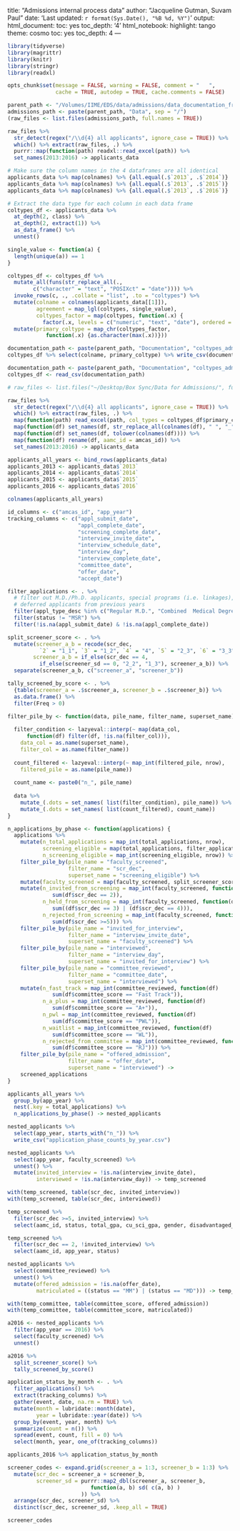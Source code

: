 title: "Admissions internal process data"
author: "Jacqueline Gutman, Suvam Paul"
date: 'Last updated: `r format(Sys.Date(), "%B %d, %Y") ` '
output:
  html_document:
    toc: yes
    toc_depth: '4'
  html_notebook:
    highlight: tango
    theme: cosmo
    toc: yes
    toc_depth: 4
---

```r
library(tidyverse)
library(magrittr)
library(knitr)
library(stringr)
library(readxl)

opts_chunk$set(message = FALSE, warning = FALSE, comment = "   ",
               cache = TRUE, autodep = TRUE, cache.comments = FALSE)

parent_path <- "/Volumes/IIME/EDS/data/admissions/data_documentation_from_lisa_admissions"
admissions_path <- paste(parent_path, "Data", sep = "/")
(raw_files <- list.files(admissions_path, full.names = TRUE))
```

```r
raw_files %>% 
  str_detect(regex("/\\d{4} all applicants", ignore_case = TRUE)) %>%
  which() %>% extract(raw_files, .) %>%
  purrr::map(function(path) readxl::read_excel(path)) %>%
  set_names(2013:2016) -> applicants_data

# Make sure the column names in the 4 dataframes are all identical
applicants_data %>% map(colnames) %>% {all.equal(.$`2013`, .$`2014`)}
applicants_data %>% map(colnames) %>% {all.equal(.$`2013`, .$`2015`)}
applicants_data %>% map(colnames) %>% {all.equal(.$`2013`, .$`2016`)}

# Extract the data type for each column in each data frame
coltypes_df <- applicants_data %>% 
  at_depth(2, class) %>% 
  at_depth(2, extract(1)) %>% 
  as_data_frame() %>% 
  unnest()

single_value <- function(a) {
  length(unique(a)) == 1
}

coltypes_df <- coltypes_df %>%
  mutate_all(funs(str_replace_all(., 
        c("character" = "text", "POSIXct" = "date")))) %>%
  invoke_rows(c, ., .collate = "list", .to = "coltypes") %>%
  mutate(colname = colnames(applicants_data[[1]]),
         agreement = map_lgl(coltypes, single_value),
         coltypes_factor = map(coltypes, function(.x) {
           factor(.x, levels = c("numeric", "text", "date"), ordered = TRUE)})) %>%
  mutate(primary_coltype = map_chr(coltypes_factor, 
            function(.x) {as.character(max(.x))})) 

documentation_path <- paste(parent_path, "Documentation", "coltypes_admissions.csv", sep = "/")
coltypes_df %>% select(colname, primary_coltype) %>% write_csv(documentation_path)
```


```r
documentation_path <- paste(parent_path, "Documentation", "coltypes_admissions.csv", sep = "/")
coltypes_df <- read_csv(documentation_path)

# raw_files <- list.files("~/Desktop/Box Sync/Data for Admissions/", full.names = TRUE)
```


```r
raw_files %>% 
  str_detect(regex("/\\d{4} all applicants", ignore_case = TRUE)) %>%
  which() %>% extract(raw_files, .) %>%
  map(function(path) read_excel(path, col_types = coltypes_df$primary_coltype)) %>%
  map(function(df) set_names(df, str_replace_all(colnames(df), " ", "_"))) %>%
  map(function(df) set_names(df, tolower(colnames(df)))) %>%
  map(function(df) rename(df, aamc_id = amcas_id)) %>%
  set_names(2013:2016) -> applicants_data

applicants_all_years <- bind_rows(applicants_data)
applicants_2013 <- applicants_data$`2013`
applicants_2014 <- applicants_data$`2014`
applicants_2015 <- applicants_data$`2015`
applicants_2016 <- applicants_data$`2016`

colnames(applicants_all_years)

id_columns <- c("amcas_id", "app_year")
tracking_columns <- c("appl_submit_date",
                      "appl_complete_date",
                      "screening_complete_date",
                      "interview_invite_date",
                      "interview_schedule_date",
                      "interview_day",
                      "interview_complete_date",
                      "committee_date",
                      "offer_date",
                      "accept_date")
```

```r
filter_applications <- . %>%
  # filter out M.D./Ph.D. applicants, special programs (i.e. linkages), and 
  # deferred applicants from previous years
  filter(appl_type_desc %in% c("Regular M.D.", "Combined  Medical Degree/Graduate")) %>%
  filter(status != "MSR") %>%
  filter(!is.na(appl_submit_date) & !is.na(appl_complete_date))

split_screener_score <- . %>% 
  mutate(screener_a_b = recode(scr_dec, 
          `2` = "1_1", `3` = "1_2", `4` = "4", `5` = "2_3", `6` = "3_3"),
        screener_a_b = if_else(scr_dec == 4, 
          if_else(screener_sd == 0, "2_2", "1_3"), screener_a_b)) %>%
  separate(screener_a_b, c("screener_a", "screener_b"))

tally_screened_by_score <- . %>%
  {table(screener_a = .$screener_a, screener_b = .$screener_b)} %>% 
  as.data.frame() %>%
  filter(Freq > 0)

filter_pile_by <- function(data, pile_name, filter_name, superset_name) {
  
  filter_condition <- lazyeval::interp(~ map(data_col, 
      function(df) filter(df, !is.na(filter_col))), 
    data_col = as.name(superset_name), 
    filter_col = as.name(filter_name))
  
  count_filtered <- lazyeval::interp(~ map_int(filtered_pile, nrow),
    filtered_pile = as.name(pile_name))
  
  count_name <- paste0("n_", pile_name)
  
  data %>%
    mutate_(.dots = set_names( list(filter_condition), pile_name)) %>%
    mutate_(.dots = set_names( list(count_filtered), count_name))
}

n_applications_by_phase <- function(applications) {
  applications %>%
    mutate(n_total_applications = map_int(total_applications, nrow),
           screening_eligible = map(total_applications, filter_applications),
           n_screening_eligible = map_int(screening_eligible, nrow)) %>%
    filter_pile_by(pile_name = "faculty_screened", 
                   filter_name = "scr_dec",
                   superset_name = "screening_eligible") %>%
    mutate(faculty_screened = map(faculty_screened, split_screener_score)) %>%
    mutate(n_invited_from_screening = map_int(faculty_screened, function(df)
              sum(df$scr_dec == 2)),
           n_held_from_screening = map_int(faculty_screened, function(df)
              sum((df$scr_dec == 3) | (df$scr_dec == 4))),
           n_rejected_from_screening = map_int(faculty_screened, function(df)
              sum(df$scr_dec >=5))) %>%
    filter_pile_by(pile_name = "invited_for_interview", 
                   filter_name = "interview_invite_date",
                   superset_name = "faculty_screened") %>%
    filter_pile_by(pile_name = "interviewed", 
                   filter_name = "interview_day",
                   superset_name = "invited_for_interview") %>%
    filter_pile_by(pile_name = "committee_reviewed", 
                   filter_name = "committee_date",
                   superset_name = "interviewed") %>%
    mutate(n_fast_track = map_int(committee_reviewed, function(df)
              sum(df$committee_score == "Fast Track")),
           n_a_plus = map_int(committee_reviewed, function(df)
              sum(df$committee_score == "A+")),
           n_pwl = map_int(committee_reviewed, function(df)
              sum(df$committee_score == "PWL")),
           n_waitlist = map_int(committee_reviewed, function(df)
              sum(df$committee_score == "WL")),
           n_rejected_from_committee = map_int(committee_reviewed, function(df)
              sum(df$committee_score == "RJ"))) %>%
    filter_pile_by(pile_name = "offered_admission", 
                   filter_name = "offer_date",
                   superset_name = "interviewed") ->
    screened_applications
}

applicants_all_years %>% 
  group_by(app_year) %>% 
  nest(.key = total_applications) %>%
  n_applications_by_phase() -> nested_applicants

nested_applicants %>%
  select(app_year, starts_with("n_")) %>%
  write_csv("application_phase_counts_by_year.csv")
```

```r
nested_applicants %>% 
  select(app_year, faculty_screened) %>% 
  unnest() %>% 
  mutate(invited_interview = !is.na(interview_invite_date),
         interviewed = !is.na(interview_day)) -> temp_screened

with(temp_screened, table(scr_dec, invited_interview))
with(temp_screened, table(scr_dec, interviewed))

temp_screened %>% 
  filter(scr_dec >=5, invited_interview) %>%
  select(aamc_id, status, total_gpa, cu_sci_gpa, gender, disadvantaged_ind, urm, ses)

temp_screened %>% 
  filter(scr_dec == 2, !invited_interview) %>%
  select(aamc_id, app_year, status)
```

```r
nested_applicants %>% 
  select(committee_reviewed) %>% 
  unnest() %>% 
  mutate(offered_admission = !is.na(offer_date),
         matriculated = ((status == "MM") | (status == "MD"))) -> temp_committee

with(temp_committee, table(committee_score, offered_admission))
with(temp_committee, table(committee_score, matriculated))
```


```r
a2016 <- nested_applicants %>% 
  filter(app_year == 2016) %>% 
  select(faculty_screened) %>% 
  unnest()

a2016 %>% 
  split_screener_score() %>% 
  tally_screened_by_score()
```


```r
application_status_by_month <- . %>% 
  filter_applications() %>% 
  extract(tracking_columns) %>%
  gather(event, date, na.rm = TRUE) %>% 
  mutate(month = lubridate::month(date),
         year = lubridate::year(date)) %>%
  group_by(event, year, month) %>%
  summarize(count = n()) %>%
  spread(event, count, fill = 0) %>%
  select(month, year, one_of(tracking_columns))

applicants_2016 %>% application_status_by_month
```


```r
screener_codes <- expand.grid(screener_a = 1:3, screener_b = 1:3) %>%
  mutate(scr_dec = screener_a + screener_b,
         screener_sd = purrr::map2_dbl(screener_a, screener_b, 
                          function(a, b) sd( c(a, b) )
                       )) %>% 
  arrange(scr_dec, screener_sd) %>%
  distinct(scr_dec, screener_sd, .keep_all = TRUE)

screener_codes
```

```r

```

